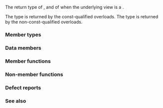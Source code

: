 {{cpp/ranges/elements_view/title|''iterator''}}
{{cpp/ranges/elements_view/navbar}}
{{ddcl|notes={{mark expos}}|
template&lt; bool Const &gt;
class /*iterator*/;
}}

The return type of {{rlpt|begin|elements_view::begin}}, and of {{rlpt|end|elements_view::end}} when the underlying view is a {{lconcept|common_range}}.

The type {{c|/*iterator*/&lt;true&gt;}} is returned by the const-qualified overloads. The type {{c|/*iterator*/&lt;false&gt;}} is returned by the non-const-qualified overloads.

===Member types===
{{dsc begin}}
{{dsc hitem|Member type|Definition}}
{{dsc expos mem type|Base|private=yes|{{c|const V}} if {{tt|Const}} is {{c|true}}, otherwise {{tt|V}}.}}
{{dsc|{{tt|iterator_concept}}|Denotes:
* {{lc|std::random_access_iterator_tag}}, if {{tti|Base}} models {{lconcept|random_access_range}}. Otherwise,
* {{lc|std::bidirectional_iterator_tag}}, if {{tti|Base}} models {{lconcept|bidirectional_range}}. Otherwise,
* {{lc|std::forward_iterator_tag}}, if {{tti|Base}} models {{lconcept|forward_range}}. Otherwise,
* {{lc|std::input_iterator_tag}}.}}
{{dsc|{{tt|iterator_category}}&lt;br&gt;{{mark cond present}}|Not defined, if {{tti|Base}} does not model {{lconcept|forward_range}}. Otherwise,
* {{lc|std::input_iterator_tag}}, if {{c|std::get&lt;N&gt;(*current_)}} is an rvalue. Otherwise, let {{tti|C}} be the type {{c|std::iterator_traits&lt;std::iterator_t&lt;Base&gt;&gt;::iterator_category}}.
* {{lc|std::random_access_iterator_tag}}, if {{tti|C}} models {{c|std::derived_from&lt;std::random_access_iterator_tag&gt;}}. Otherwise,
* {{tti|C}}.}}
{{dsc|{{tt|value_type}}|{{c|std::remove_cvref_t&lt;std::tuple_element_t&lt;N, ranges::range_value_t&lt;Base&gt;&gt;&gt;}}}}
{{dsc|{{tt|difference_type}}|{{c|ranges::range_difference_t&lt;Base&gt;}}}}
{{dsc end}}

===Data members===
{{dsc begin}}
{{dsc hitem|Member object|Definition}}
{{dsc expos mem obj|current_|private=yes|An iterator of type {{c|ranges::iterator_t&lt;Base&gt;}} to current element of underlying sequence.}}
{{dsc end}}

===Member functions===
{{dsc begin}}
{{dsc mem ctor|cpp/ranges/elements_view/iterator/iterator|constructs an iterator}}
{{dsc mem fun|cpp/ranges/elements_view/iterator/base|returns the underlying iterator}}
{{dsc mem fun|cpp/ranges/elements_view/iterator/operator*|accesses the N{{sup|th}} tuple element}}
{{dsc mem fun|cpp/ranges/elements_view/iterator/operator_at|title=operator[]|accesses an element by index}}
{{dsc inc|cpp/ranges/adaptor/iterator/dsc operator arith|elements_view}}
{{dsc end}}

===Non-member functions===
{{dsc begin}}
{{dsc fun|cpp/ranges/elements_view/iterator/operator_cmp|title=operator==&lt;br&gt;operator&lt;&lt;br&gt;operator&gt;&lt;br&gt;operator&lt;=&lt;br&gt;operator&gt;=&lt;br&gt;operator&lt;=&gt;|compares the underlying iterators|notes={{mark c++20}}}}
{{dsc fun|cpp/ranges/elements_view/iterator/operator_arith2|title=operator+&lt;br&gt;operator-|performs iterator arithmetic|notes={{mark c++20}}}}
{{dsc end}}

===Defect reports===
{{dr list begin}}
{{dr list item|paper=P2259R1|std=C++20|before=member {{tt|iterator_category}} is always defined|after=defined only if {{tti|Base}} models {{lconcept|forward_range}}}}
{{dr list item|wg=lwg|dr=3555|std=C++20|before=the definition of {{tt|iterator_concept}} ignores const|after=made to consider}}
{{dr list end}}

===See also===
{{dsc begin}}
{{dsc inc|cpp/ranges/transform_view/dsc iterator}}
{{dsc end}}

{{langlinks|es|ja|ru|zh}}